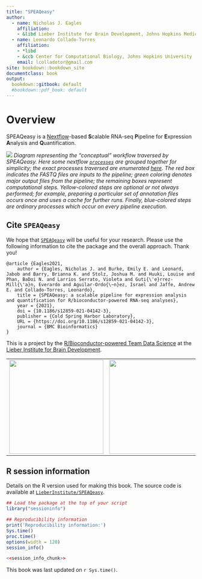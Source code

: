 ```yaml
---
title: "SPEAQeasy"
author:
  - name: Nicholas J. Eagles
    affiliation:
    - &libd Lieber Institute for Brain Development, Johns Hopkins Medical Campus
  - name: Leonardo Collado-Torres
    affiliation:
    - *libd
    - &ccb Center for Computational Biology, Johns Hopkins University
    email: lcolladotor@gmail.com
site: bookdown::bookdown_site
documentclass: book
output:
  bookdown::gitbook: default
  #bookdown::pdf_book: default
---
```


# Overview {-}

SPEAQeasy is a [Nextflow](https://www.nextflow.io/)-based **S**calable RNA-seq **P**ipeline for **E**xpression **A**nalysis and **Q**uantification.

![](images/4_workflow.png)
*Diagram representing the "conceptual" workflow traversed by SPEAQeasy. Here some nextflow [`processes`](https://www.nextflow.io/docs/latest/process.html) are grouped together for simplicity; the exact processes traversed are enumerated [here](#pipeline-overview). The red box indicates the FASTQ files are inputs to the pipeline; green coloring denotes major output files from the pipeline; the remaining boxes represent computational steps. Yellow-colored steps are optional or not always performed; for example, preparing a particular set of annotation files occurs once and uses a cache for further runs. Finally, blue-colored steps are ordinary processes which occur on every pipeline execution.*

## Cite `SPEAQeasy` {-}

We hope that [`SPEAQeasy`](http://research.libd.org/SPEAQeasy/) will be useful for your research. Please use the following information to cite the package and the overall approach. Thank you!

```
@article {Eagles2021,
	author = {Eagles, Nicholas J. and Burke, Emily E. and Leonard, Jabob and Barry, Brianna K. and Stolz, Joshua M. and Huuki, Louise and Phan, BaDoi N. and Larrios Serrato, Violeta and Guti{\'e}rrez-Mill{\'a}n, Everardo and Aguilar-Ordo{\~n}ez, Israel and Jaffe, Andrew E. and Collado-Torres, Leonardo},
	title = {SPEAQeasy: a scalable pipeline for expression analysis and quantification for R/bioconductor-powered RNA-seq analyses},
	year = {2021},
	doi = {10.1186/s12859-021-04142-3},
	publisher = {Cold Spring Harbor Laboratory},
	URL = {https://doi.org/10.1186/s12859-021-04142-3},
	journal = {BMC Bioinformatics}
}
```


This is a project by the [R/Bioconductor-powered Team Data Science](https://lcolladotor.github.io/bioc_team_ds) at the [Lieber Institute for Brain Development](https://www.libd.org/).


|     |     |
|-----|-----|
| <a href="https://lcolladotor.github.io/bioc_team_ds"><img src="http://lcolladotor.github.io/img/Leo_transparente.png" width="250px"></a> | <a href="https://www.libd.org/"><img src="http://lcolladotor.github.io/img/LIBD_logo.jpg" width="250px"></a> |

## R session information {-}

Details on the R version used for making this book. The source code is available at [`LieberInstitute/SPEAQeasy`](https://github.com/LieberInstitute/SPEAQeasy).

```r
## Load the package at the top of your script
library("sessioninfo")

## Reproducibility information
print('Reproducibility information:')
Sys.time()
proc.time()
options(width = 120)
session_info()
```

```r
<<session_info_chunk>>
```

This book was last updated on `r Sys.time()`.

